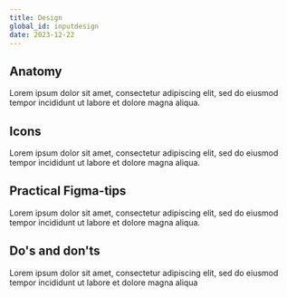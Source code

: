 ```yaml
---
title: Design
global_id: inputdesign
date: 2023-12-22
---
```


## Anatomy
Lorem ipsum dolor sit amet, consectetur adipiscing elit, sed do eiusmod tempor incididunt ut labore et dolore magna aliqua. 

## Icons
Lorem ipsum dolor sit amet, consectetur adipiscing elit, sed do eiusmod tempor incididunt ut labore et dolore magna aliqua.

## Practical Figma-tips
Lorem ipsum dolor sit amet, consectetur adipiscing elit, sed do eiusmod tempor incididunt ut labore et dolore magna aliqua.

## Do's and don'ts
Lorem ipsum dolor sit amet, consectetur adipiscing elit, sed do eiusmod tempor incididunt ut labore et dolore magna aliqua